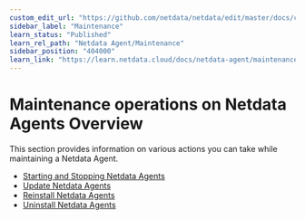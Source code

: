 ```yaml
---
custom_edit_url: "https://github.com/netdata/netdata/edit/master/docs/category-overview-pages/maintenance-operations-on-netdata-agents.md"
sidebar_label: "Maintenance"
learn_status: "Published"
learn_rel_path: "Netdata Agent/Maintenance"
sidebar_position: "404000"
learn_link: "https://learn.netdata.cloud/docs/netdata-agent/maintenance/maintenance"
---
```


# Maintenance operations on Netdata Agents Overview

This section provides information on various actions you can take while maintaining a Netdata Agent.

- [Starting and Stopping Netdata Agents](/docs/netdata-agent/maintenance/starting-and-stopping-netdata-agents)
- [Update Netdata Agents](/docs/netdata-agent/maintenance/update-netdata-agents)
- [Reinstall Netdata Agents](/docs/netdata-agent/maintenance/reinstall-netdata-agents)
- [Uninstall Netdata Agents](/docs/netdata-agent/maintenance/uninstall-netdata-agents)
